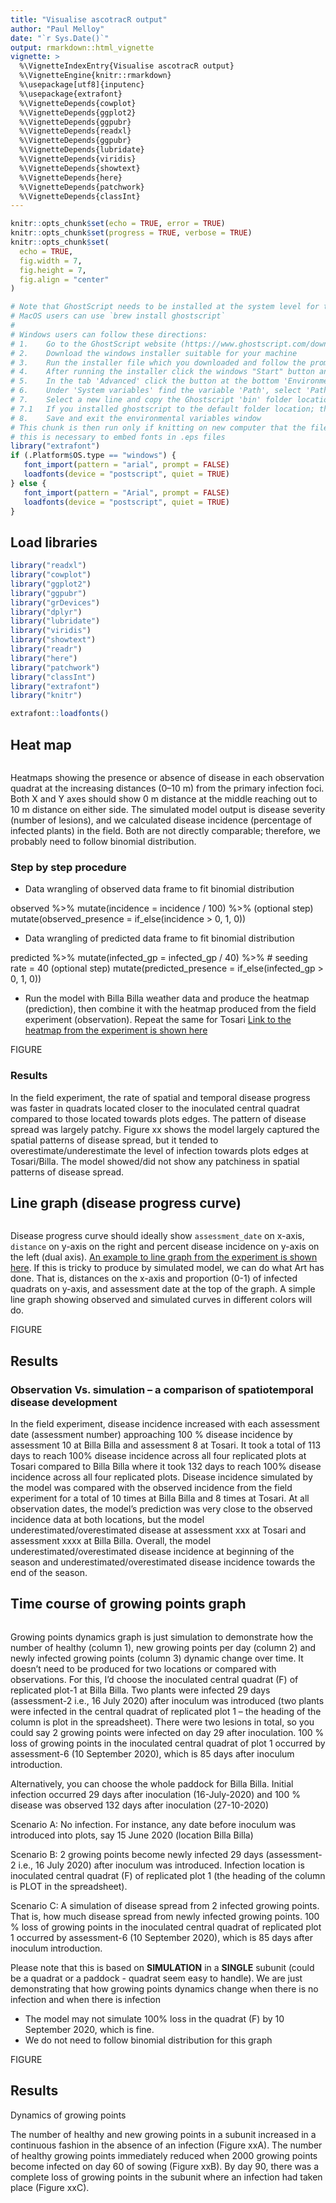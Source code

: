 ```yaml
---
title: "Visualise ascotracR output"
author: "Paul Melloy"
date: "`r Sys.Date()`"
output: rmarkdown::html_vignette
vignette: >
  %\VignetteIndexEntry{Visualise ascotracR output}
  %\VignetteEngine{knitr::rmarkdown}
  %\usepackage[utf8]{inputenc}
  %\usepackage{extrafont}
  %\VignetteDepends{cowplot}
  %\VignetteDepends{ggplot2}
  %\VignetteDepends{ggpubr}
  %\VignetteDepends{readxl}
  %\VignetteDepends{ggpubr}
  %\VignetteDepends{lubridate}
  %\VignetteDepends{viridis}
  %\VignetteDepends{showtext}
  %\VignetteDepends{here}
  %\VignetteDepends{patchwork}
  %\VignetteDepends{classInt}
---
```


```r
knitr::opts_chunk$set(echo = TRUE, error = TRUE)
knitr::opts_chunk$set(progress = TRUE, verbose = TRUE)
knitr::opts_chunk$set(
  echo = TRUE,
  fig.width = 7,
  fig.height = 7,
  fig.align = "center"
)
```

```r
# Note that GhostScript needs to be installed at the system level for the PS files to be generated.
# MacOS users can use `brew install ghostscript`
# 
# Windows users can follow these directions:
# 1.	Go to the GhostScript website (https://www.ghostscript.com/download/gsdnld.html)
# 2.	Download the windows installer suitable for your machine
# 3.	Run the installer file which you downloaded and follow the prompts
# 4.	After running the installer click the windows "Start" button and type "Edit environment variables for your account" and open
# 5.	In the tab 'Advanced' click the button at the bottom 'Environment Variables...'
# 6.	Under 'System variables' find the variable 'Path', select 'Path' and click the 'Edit' button
# 7. 	Select a new line and copy the Ghostscript 'bin' folder location into the field.
# 7.1	If you installed ghostscript to the default folder location; then the folder location will likely be "C:\Program Files\gs\gs9.52\bin", the version number (9.52) may differ.
# 8.	Save and exit the environmental variables window
# This chunk is then run only if knitting on new computer that the files have not been generated on
# this is necessary to embed fonts in .eps files 
library("extrafont")
if (.Platform$OS.type == "windows") {
   font_import(pattern = "arial", prompt = FALSE)
   loadfonts(device = "postscript", quiet = TRUE)
} else {
   font_import(pattern = "Arial", prompt = FALSE)
   loadfonts(device = "postscript", quiet = TRUE)
}
```

## Load libraries 

```r
library("readxl")
library("cowplot")
library("ggplot2")
library("ggpubr")
library("grDevices")
library("dplyr")
library("lubridate")
library("viridis")
library("showtext")
library("readr")
library("here")
library("patchwork")
library("classInt")
library("extrafont")
library("knitr")

extrafont::loadfonts()
```


## Heat map

```r
```

Heatmaps showing the presence or absence of disease in each observation quadrat at the increasing distances (0–10 m) from the primary infection foci. Both X and Y axes should show 0 m distance at the middle reaching out to 10 m distance on either side. The simulated model output is disease severity (number of lesions), and we calculated disease incidence (percentage of infected plants) in the field. Both are not directly comparable; therefore, we probably need to follow binomial distribution. 

### Step by step procedure 

-	Data wrangling of observed data frame to fit binomial distribution 

observed %>%
mutate(incidence = incidence / 100) %>%  (optional step)    
  mutate(observed_presence = if_else(incidence > 0, 1, 0))

-	Data wrangling of predicted data frame to fit binomial distribution 

predicted %>%
 mutate(infected_gp = infected_gp / 40) %>%  # seeding rate = 40 (optional step)
 mutate(predicted_presence = if_else(infected_gp > 0, 1, 0))

-	Run the model with Billa Billa weather data and produce the heatmap (prediction), then combine it with the heatmap produced from the field experiment (observation). Repeat the same for Tosari [Link to the heatmap from the experiment is shown here](https://ihsankhaliq.github.io/spatiotemporaldynamics/articles/Data_visualisation.html)  


FIGURE


### Results

In the field experiment, the rate of spatial and temporal disease progress was faster in quadrats located closer to the inoculated central quadrat compared to those located towards plots edges. The pattern of disease spread was largely patchy. Figure xx shows the model largely captured the spatial patterns of disease spread, but it tended to overestimate/underestimate the level of infection towards plots edges at Tosari/Billa. The model showed/did not show any patchiness in spatial patterns of disease spread.  


## Line graph (disease progress curve)

```r
```

Disease progress curve should ideally show `assessment_date` on x-axis, `distance` on y-axis on the right and percent disease incidence on y-axis on the left (dual axis). [An example to line graph from the experiment is shown here](https://ihsankhaliq.github.io/spatiotemporaldynamics/articles/Data_visualisation.html). If this is tricky to produce by simulated model, we can do what Art has done. That is, distances on the x-axis and proportion (0-1) of infected quadrats on y-axis, and assessment date at the top of the graph. A simple line graph showing observed and simulated curves in different colors will do.  


FIGURE


## Results

### Observation Vs. simulation – a comparison of spatiotemporal disease development 

In the field experiment, disease incidence increased with each assessment date (assessment number) approaching 100 % disease incidence by assessment 10 at Billa Billa and assessment 8 at Tosari. It took a total of 113 days to reach 100% disease incidence across all four replicated plots at Tosari compared to Billa Billa where it took 132 days to reach 100% disease incidence across all four replicated plots. 
Disease incidence simulated by the model was compared with the observed incidence from the field experiment for a total of 10 times at Billa Billa and 8 times at Tosari. At all observation dates, the model’s prediction was very close to the observed incidence data at both locations, but the model underestimated/overestimated disease at assessment xxx at Tosari and assessment xxxx at Billa Billa. Overall, the model underestimated/overestimated disease incidence at beginning of the season and underestimated/overestimated disease incidence towards the end of the season. 


## Time course of growing points graph

```r

```

Growing points dynamics graph is just simulation to demonstrate how the number of healthy (column 1), new growing points per day (column 2) and newly infected growing points (column 3) dynamic change over time. It doesn’t need to be produced for two locations or compared with observations. For this, I’d choose the inoculated central quadrat (F) of replicated plot-1 at Billa Billa. Two plants were infected 29 days (assessment-2 i.e., 16 July 2020) after inoculum was introduced (two plants were infected in the central quadrat of replicated plot 1 – the heading of the column is plot in the spreadsheet). There were two lesions in total, so you could say 2 growing points were infected on day 29 after inoculation. 100 % loss of growing points in the inoculated central quadrat of plot 1 occurred by assessment-6 (10 September 2020), which is 85 days after inoculum introduction. 

Alternatively, you can choose the whole paddock for Billa Billa. Initial infection occurred 29 days after inoculation (16-July-2020) and 100 % disease was observed 132 days after inoculation (27-10-2020)

Scenario A: No infection. For instance, any date before inoculum was introduced into plots, say 15 June 2020 (location Billa Billa) 

Scenario B: 2 growing points become newly infected 29 days (assessment-2 i.e., 16 July 2020) after inoculum was introduced. Infection location is inoculated central quadrat (F) of replicated plot 1 (the heading of the column is PLOT in the spreadsheet).

Scenario C: A simulation of disease spread from 2 infected growing points. That is, how much disease spread from newly infected growing points. 100 % loss of growing points in the inoculated central quadrat of replicated plot 1 occurred by assessment-6 (10 September 2020), which is 85 days after inoculum introduction.

Please note that this is based on **SIMULATION** in a **SINGLE** subunit (could be a quadrat or a paddock - quadrat seem easy to handle). We are just demonstrating that how growing points dynamics change when there is no infection and when there is infection

-	The model may not simulate 100% loss in the quadrat (F) by 10 September 2020, which is fine. 
-	We do not need to follow binomial distribution for this graph 


FIGURE


## Results

Dynamics of growing points

The number of healthy and new growing points in a subunit increased in a continuous fashion in the absence of an infection (Figure xxA). The number of healthy growing points immediately reduced when 2000 growing points become infected on day 60 of sowing (Figure xxB). By day 90, there was a complete loss of growing points in the subunit where an infection had taken place (Figure xxC). 



